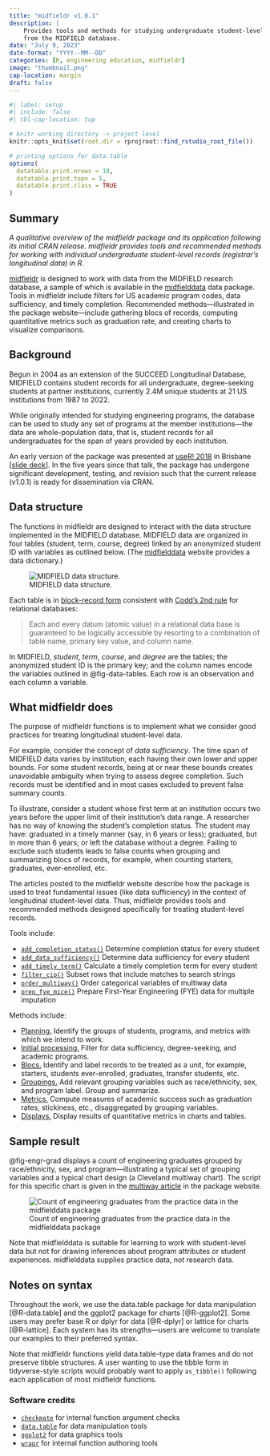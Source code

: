 ```yaml
---
title: "midfieldr v1.0.1"
description: |
    Provides tools and methods for studying undergraduate student-level records 
    from the MIDFIELD database. 
date: "July 9, 2023"
date-format: "YYYY--MM--DD"
categories: [R, engineering education, midfieldr]
image: "thumbnail.png"
cap-location: margin
draft: false
---
```


```r
#| label: setup
#| include: false
#| tbl-cap-location: top

# knitr working directory -> project level
knitr::opts_knit$set(root.dir = rprojroot::find_rstudio_root_file())

# printing options for data.table
options(
  datatable.print.nrows = 10,
  datatable.print.topn = 5,
  datatable.print.class = TRUE
)

```

:::{.callout-note}
## Summary 
<em>A qualitative overview of the midfieldr package and its application following its initial CRAN release. midfieldr provides tools and recommended methods for working with individual undergraduate student-level records (registrar’s longitudinal data) in R.</em>
:::

[midfieldr](https://midfieldr.github.io/midfieldr/) is designed to work with data from the MIDFIELD research database, a sample of which is available in the [midfielddata](https://midfieldr.github.io/midfielddata/) data package. Tools in midfieldr include filters for US academic program codes, data sufficiency, and timely completion. Recommended methods---illustrated in the package  website---include gathering blocs of records, computing quantitative metrics such as graduation rate, and creating charts to visualize comparisons. 





## Background

Begun in 2004 as an extension of the SUCCEED Longitudinal Database, MIDFIELD contains student records for all undergraduate, degree-seeking students at partner institutions, currently 2.4M unique students at 21 US institutions from 1987 to 2022.  

While originally intended for studying engineering programs, the database can be used to study any set of programs at the member institutions---the data are whole-population data, that is, student records for all undergraduates for the span of years provided by each institution. 


An early version of the package was presented at [useR! 2018](https://user2018.r-project.org/) in Brisbane [[slide deck](https://speakerdeck.com/graphdr/midfieldr-data-methods-and-metrics-for-studying-student-persistence)]. In the five years since that talk, the package has undergone significant development, testing, and revision such that the current release (v1.0.1) is ready for dissemination via CRAN. 




## Data structure

The functions in midfieldr are designed to interact with the data structure implemented in the MIDFIELD database. MIDFIELD data are organized in four tables (student, term, course, degree) linked by an anonymized student ID with variables as outlined below. (The  [midfielddata](https://midfieldr.github.io/midfielddata/) website provides a data dictionary.) 

![MIDFIELD data structure.](data-tables.png){#fig-data-tables}

Each table is in [block-record form](https://cran.r-project.org/web/packages/cdata/vignettes/blocksrecs.html)  consistent with [Codd's 2nd rule](https://en.wikipedia.org/wiki/Codd%27s_12_rules) for relational databases:

> Each and every datum (atomic value) in a relational data base is guaranteed to be logically accessible by resorting to a combination of table name, primary key value,  and column name.

In MIDFIELD, *student*, *term*, *course*, and *degree* are the tables; the anonymized student ID is the primary key; and the column names encode the variables outlined in @fig-data-tables. Each row is an observation and each column a variable. 




## What midfieldr does

The purpose of midfieldr functions is to implement what we consider good practices for treating longitudinal student-level data. 

For example, consider the concept of *data sufficiency*. The time span of MIDFIELD  data varies by institution, each having their own lower and upper bounds. For some student records, being at or near these bounds creates unavoidable ambiguity when trying to assess degree completion. Such records must be identified and in most cases excluded to prevent false summary counts.

To illustrate, consider a student whose first term at an institution occurs two years before the upper limit of their institution's data range. A researcher has no way of knowing the student's completion status. The student may have:  graduated in a timely manner (say, in 6 years or less); graduated, but in more than 6 years; or left the database without a degree. Failing to exclude such students leads to false counts when grouping and summarizing blocs of records, for example, when counting starters, graduates, ever-enrolled, etc. 

The articles posted to the midfieldr website describe how the package is used to treat fundamental issues (like data sufficiency) in the context of longitudinal student-level data. Thus, midfieldr provides tools and recommended methods designed specifically for treating student-level records. 

Tools include:

- [`add_completion_status()`](https://midfieldr.github.io/midfieldr/reference/add_completion_status.html) Determine completion status for every student
- [`add_data_sufficiency()`](https://midfieldr.github.io/midfieldr/reference/add_data_sufficiency.html) Determine data sufficiency for every student
- [`add_timely_term()`](https://midfieldr.github.io/midfieldr/reference/add_timely_term.html) Calculate a timely completion term for every student
- [`filter_cip()`](https://midfieldr.github.io/midfieldr/reference/filter_cip.html) Subset rows that include matches to search strings
- [`order_multiway()`](https://midfieldr.github.io/midfieldr/reference/order_multiway.html) Order categorical variables of multiway data
- [`prep_fye_mice()`](https://midfieldr.github.io/midfieldr/reference/prep_fye_mice.html)  Prepare First-Year Engineering (FYE) data for multiple imputation

Methods include:  

- [Planning.](https://midfieldr.github.io/midfieldr/articles/art-010-planning.html) Identify the groups of students, programs, and metrics with which we intend to work.
- [Initial processing.](https://midfieldr.github.io/midfieldr/articles/art-020-data-sufficiency.html) Filter for data sufficiency, degree-seeking, and academic programs. 
- [Blocs.](https://midfieldr.github.io/midfieldr/articles/art-050-blocs.html) Identify and label records to be treated as a unit, for example, starters, students ever-enrolled, graduates, transfer students, etc.
- [Groupings.](https://midfieldr.github.io/midfieldr/articles/art-090-groupings.html) Add relevant grouping variables such as race/ethnicity, sex, and program label. Group and summarize.  
- [Metrics.](https://midfieldr.github.io/midfieldr/articles/art-100-grad-rate.html) Compute measures of academic success such as graduation rates, stickiness, etc., disaggregated by grouping variables. 
- [Displays.](https://midfieldr.github.io/midfieldr/articles/art-120-multiway.html) Display results of quantitative metrics in charts and tables. 

## Sample result

@fig-engr-grad displays a count of engineering graduates grouped by race/ethnicity, sex, and program---illustrating a typical set of grouping variables and a typical chart design (a Cleveland multiway chart). The script for this specific chart is given in the [multiway article](https://midfieldr.github.io/midfieldr/articles/art-120-multiway.html#median-ordered-charts) in the package website.  

![Count of engineering graduates from the practice data in the midfielddata package](art-120-fig03-1.png){#fig-engr-grad}

Note that midfielddata is suitable for learning to work with student-level data but not for drawing inferences about program attributes or student experiences. midfielddata supplies practice data, not research data.


## Notes on syntax 

Throughout the work, we use the data.table package for data manipulation [@R-data.table] and the ggplot2 package for charts [@R-ggplot2]. Some users may prefer base R or dplyr for data [@R-dplyr] or lattice for charts [@R-lattice]. Each system has its strengths---users are welcome to translate our examples to their preferred syntax.

Note that midfieldr functions yield data.table-type data frames and do not preserve tibble structures. A user wanting to use the tibble form in tidyverse-style scripts would probably want to apply `as_tibble()` following each application of most midfieldr functions. 


### Software credits {.appendix}

- [`checkmate`](https://CRAN.R-project.org/package=checkmate) for internal function argument checks 
- [`data.table`](https://CRAN.R-project.org/package=data.table) for data manipulation tools  
- [`ggplot2`](https://CRAN.R-project.org/package=ggplot2) for data graphics tools
- [`wrapr`](https://CRAN.R-project.org/package=wrapr) for internal function authoring tools
